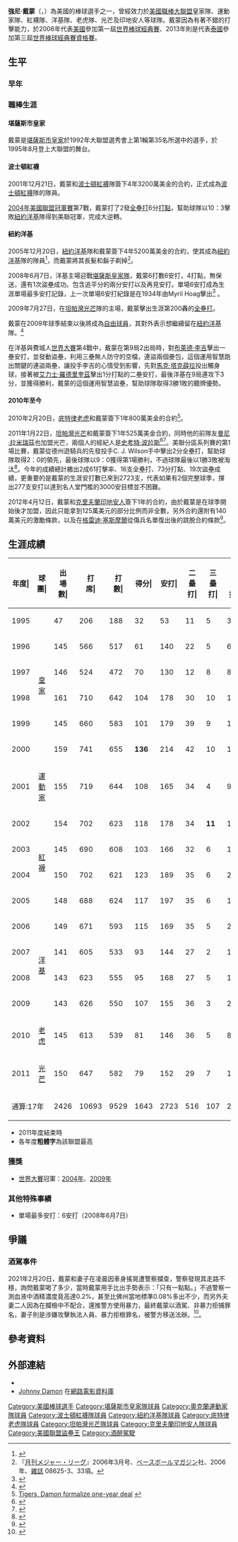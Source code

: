 {{Infobox MLB player|
bgcolor1=#ccc|
bgcolor2=#ccc|
textcolor1=#000|
textcolor2=#000|
image=Johnny Damon on June 28, 2012.jpg|
width=280|
name=強尼·戴蒙|
position=外野手|
team=退休 |
bats=左|
throws=左|
birthdate= {{birth date and age|1973|11|5}}|debutyear=1995年8月12日|
debutteam=[[堪薩斯市皇家|堪薩斯市皇家]]|
finaldate=8月1日|
finalyear=2012年|
finalteam=[[克里夫蘭印地安人|克里夫蘭印地安人]]|
stat1label=[[打擊率|打擊率]]|
stat1value=.284|
stat2label=[[全壘打|全壘打]]|
stat2value=235|
stat3label=[[打點|打點]]|
stat3value=1139|
stat4label=[[盜壘|盜壘]]|
stat4value=408|
teams=<nowiki></nowiki>
*[[堪薩斯市皇家|堪薩斯市皇家]]（1995年－2000年）
*[[奧克蘭運動家|奧克蘭運動家]]（2001年）
*[[波士頓紅襪|波士頓紅襪]]（2002年－2005年）
*[[紐約洋基|紐約洋基]]（2006年－2009年）
*[[底特律老虎|底特律老虎]]（2010年）
*[[坦帕灣光芒|坦帕灣光芒]]（2011年）
*[[克里夫蘭印地安人|克里夫蘭印地安人]]（2012年）
}}

'''強尼·戴蒙'''（{{lang-en|'''Johnny Damon'''}}，{{bd|1973年|11月5日|||Damon, Johnny}}）為美國的棒球選手之一，曾經效力於[[美國職棒大聯盟|美國職棒大聯盟]]皇家隊、運動家隊、紅襪隊、洋基隊、老虎隊、光芒及印地安人等球隊。戴蒙因為有著不錯的打擊能力，於2006年代表[[美國棒球代表隊|美國]]參加第一屆[[2006年世界棒球經典賽|世界棒球經典賽]]、2013年則是代表[[泰國棒球代表隊|泰國]]參加第三屆[[2013年世界棒球經典賽資格賽|世界棒球經典賽資格賽]]。

== 生平 ==
=== 早年 ===
{{expand section}}

=== 職棒生涯 ===
==== 堪薩斯市皇家 ====
戴蒙是[[堪薩斯市皇家|堪薩斯市皇家]]於1992年大聯盟選秀會上第1輪第35名所選中的選手，於1995年8月登上大聯盟的舞台。

==== 波士頓紅襪 ====
2001年12月21日，戴蒙和[[波士頓紅襪|波士頓紅襪]]隊簽下4年3200萬美金的合約，正式成為[[波士頓紅襪|波士頓紅襪]]隊的隊員。

[[2004年美國聯盟冠軍賽|2004年美國聯盟冠軍賽]]第7戰，戴蒙打了2發[[全壘打|全壘打]]6分[[打點|打點]]，幫助球隊以10：3擊敗[[紐約洋基|紐約洋基]]隊得到美聯冠軍，完成大逆轉。

==== 紐約洋基 ====
2005年12月20日，[[紐約洋基|紐約洋基]]隊和戴蒙簽下4年5200萬美金的合約，使其成為[[紐約洋基|紐約洋基]]隊的隊員<ref name="library">{{cite web|url=http://www.baseballlibrary.com/ballplayers/player.php?name=Johnny_Damon_1973&page=chronology |title=Johnny Damon Chronology |language=en |4= |work=BaseballLibrary.com |accessdate=2008-09-12 |deadurl=yes |archiveurl=https://web.archive.org/web/20121019125751/http://www.baseballlibrary.com/ballplayers/player.php?name=Johnny_Damon_1973&page=chronology |archivedate=2012-10-19 }}</ref>，而戴蒙將其長髮和鬍子剃掉<ref>『[[月刊メジャー・リーグ|月刊メジャー・リーグ]]』2006年3月号、[[ベースボールマガジン|ベースボールマガジン]]社、2006年、[[雑誌コード|雑誌]] 08625-3、33項。</ref>。

2008年6月7日，洋基主場迎戰[[堪薩斯皇家隊|堪薩斯皇家隊]]，戴蒙6打數6安打，4打點，無保送，還有1次盜壘成功。包含追平分的兩分安打以及再見安打。單場6安打成為生涯單場最多安打記錄，上一次單場6安打紀錄是在1934年由Myril Hoag擊出<ref>{{Cite web |url=http://newyork.yankees.mlb.com/news/gameday_recap.jsp?ymd=20080607&content_id=2860977&vkey=recap&fext=.jsp&c_id=nyy |title=Damon, Yankees scorch Royals |accessdate=2008-06-08 |archive-date=2008-06-08 |archive-url=https://web.archive.org/web/20080608101904/http://newyork.yankees.mlb.com/news/gameday_recap.jsp?ymd=20080607&content_id=2860977&vkey=recap&fext=.jsp&c_id=nyy |dead-url=no }}</ref> 。

2009年7月27日，在[[坦帕灣光芒|坦帕灣光芒]]隊的主場，戴蒙擊出生涯第200轟的[[全壘打|全壘打]]。

戴蒙在2009年球季結束以後將成為[[自由球員|自由球員]]，其對外表示想繼續留在[[紐約洋基|紐約洋基]]隊。<ref>{{cite news|url=http://www.nytimes.com/2009/08/18/sports/baseball/18damon.html?_r=2&ref=sports|title=Damon Feels Like Staying, and the Yanks Seem Willing|author=Tyler Kepner|work=[[New_York_Times|New York Times]]|date=August 18, 2009|accessdate=August 18, 2009|archive-date=2022-04-23|archive-url=https://web.archive.org/web/20220423012946/https://www.nytimes.com/2009/08/18/sports/baseball/18damon.html?_r=2&ref=sports}}</ref>

在洋基與費城人[[2009年世界大賽|世界大賽]]第4戰中，戴蒙在第9局2出局時，對[[布萊德·李吉|布萊德·李吉]]擊出一壘安打，並發動盜壘，利用三壘無人防守的空檔，連盜兩個壘包，這個運用智慧跑出關鍵的連盜兩壘，讓投手李吉的心情受到影響，先對[[馬克·塔克薛拉|馬克·塔克薛拉]]投出觸身球，接著被[[艾力士·羅德里奎茲|艾力士·羅德里奎茲]]擊出1分打點的二壘安打，最後洋基在9局連攻下3分，並獲得勝利，戴蒙的這個運用智慧盜壘，幫助球隊取得3勝1敗的聽牌優勢。

==== 2010年至今 ====
2010年2月20日，[[底特律老虎|底特律老虎]]和戴蒙簽下1年800萬美金的合約<ref name="tigers">[http://detroit.tigers.mlb.com/news/article.jsp?ymd=20100222&content_id=8110936&vkey=news_det&fext=.jsp&c_id=det Tigers, Damon formalize one-year deal] {{Wayback|url=http://detroit.tigers.mlb.com/news/article.jsp?ymd=20100222&content_id=8110936&vkey=news_det&fext=.jsp&c_id=det |date=20100224084233 }}</ref>。

2011年1月22日，[[坦帕灣光芒|坦帕灣光芒]]和戴蒙簽下1年525萬美金合約，同時他的前隊友[[曼尼·拉米瑞茲|曼尼·拉米瑞茲]]也加盟光芒，兩個人的經紀人是[[史考特·波拉斯|史考特·波拉斯]]<ref>{{cite web |last=Brown |first=David |url=http://sports.yahoo.com/mlb/blog/big_league_stew/post/Idiots-reunite-Manny-Ramirez-Johnny-Damon-sign?urn=mlb-310904 |title=Red Sox reunion! Manny Ramirez, Johnny Damon sign with Rays |publisher=yahoo.com |date= |accessdate=April 3, 2011 |archive-date=2012-08-02 |archive-url=https://web.archive.org/web/20120802224209/http://sports.yahoo.com/mlb/blog/big_league_stew/post/Idiots-reunite-Manny-Ramirez-Johnny-Damon-sign?urn=mlb-310904 |dead-url=no }}</ref><ref>{{cite web |url=http://tampabay.rays.mlb.com/news/article.jsp?ymd=20110131&content_id=16543772&vkey=news_tb&c_id=tb |title=Manny Ramirez and Johnny Damon excited to join new-look Rays |publisher=mlb.com |date= |accessdate=April 3, 2011 |deadurl=yes |archiveurl=https://web.archive.org/web/20110208073218/http://tampabay.rays.mlb.com/news/article.jsp?ymd=20110131&content_id=16543772&vkey=news_tb&c_id=tb |archivedate=2011年2月8日 }}</ref>。美聯分區系列賽的第1場比賽，戴蒙從德州遊騎兵的先發投手C. J. Wilson手中擊出2分全壘打，幫助球隊取得2：0的領先，最後球隊以9：0獲得第1場勝利，不過球隊最後以1勝3敗被淘汰<ref>{{cite news |url=http://tampabay.rays.mlb.com/mlb/gameday/index.jsp?gid=2011_09_30_tbamlb_texmlb_1&mode=recap_away&c_id=tb |title=Shopp talk: Batterymates overpower Rangers — MLB.com |publisher=Tampabay.rays.mlb.com |date=September 30, 2011 |author= |accessdate=September 30, 2011 |archive-date=2012-03-01 |archive-url=https://web.archive.org/web/20120301064305/http://tampabay.rays.mlb.com/mlb/gameday/index.jsp?gid=2011_09_30_tbamlb_texmlb_1&mode=recap_away&c_id=tb |dead-url=no }}</ref>。今年的成績總計繳出2成61打擊率、16支全壘打、73分打點、19次盜壘成績，更重要的是戴蒙的生涯安打數已來到2723支，代表如果有2個完整球季，揮出277支安打以達到名人堂門檻的3000安目標並不困難。

2012年4月12日，戴蒙和[[克里夫蘭印地安人|克里夫蘭印地安人]]簽下1年的合約，由於戴蒙是在球季開始後才加盟，因此只能拿到125萬美元的部分比例而非全數，另外合約還附有140萬美元的激勵條款，以及在[[格雷迪·塞斯摩爾|格雷迪·塞斯摩爾]]從傷兵名單復出後的跳脫合約條款<ref>{{Cite web |url=http://espn.go.com/mlb/story/_/id/7805441/johnny-damon-says-deal-cleveland-indians |title=存档副本 |accessdate=2012-04-13 |archive-date=2012-04-13 |archive-url=https://web.archive.org/web/20120413053529/http://espn.go.com/mlb/story/_/id/7805441/johnny-damon-says-deal-cleveland-indians |dead-url=no }}</ref>。

== 生涯成績 ==
{| class="wikitable" style="text-align:right; font-size:small"
|-bgcolor="#efefef"
!年度|!!球團|!!出<br>場<br>數|!!打<br>席|!!打<br>數|!!得分|!!安打|!!二<br>壘<br>打|!!三<br>壘<br>打|!!全<br>壘<br>打|!!壘<br>打<br>數|!!打點|!!盜壘|!!盜<br>壘<br>刺|!!觸擊|!!犠<br>牲<br>打|!!保送|!!敬遠|!!觸身|!!三振|!!雙殺|!!打<br>擊<br>率|!!上<br>壘<br>率|!!長<br>打<br>率|!!OPS
|-
|style="text-align: center;"|1995
|rowspan="6" style="text-align: center;"|[[堪薩斯市皇家|皇家]]
|47||206||188||32||53||11||5||3||83||23||7||0||2||3||12||0||1||22||2||.282||.324||.441||.765
|-
|style="text-align: center;"|1996
|145||566||517||61||140||22||5||6||190||50||25||5||10||5||31||3||3||64||4||.271||.313||.368||.681
|-
|style="text-align: center;"|1997
|146||524||472||70||130||12||8||8||182||48||16||10||6||1||42||2||3||70||3||.275||.338||.386||.724
|-
|style="text-align: center;"|1998
|161||710||642||104||178||30||10||18||282||66||26||12||3||3||58||4||4||84||4||.277||.339||.439||.778
|-
|style="text-align: center;"|1999
|145||660||583||101||179||39||9||14||278||77||36||6||3||4||67||5||3||50||13||.307||.379||.477||.856
|-
|style="text-align: center;"|2000
|159||741||655||'''136'''||214||42||10||16||324||88||'''46'''||9||8||12||65||4||1||60||7||.327||.382||.495||.877
|-
|style="text-align: center;"|2001
|style="text-align: center;"|[[奧克蘭運動家|運動家]]
|155||719||644||108||165||34||4||9||234||49||27||12||5||4||61||1||5||70||7||.256||.324||.363||.687
|-
|style="text-align: center;"|2002
|rowspan="4" style="text-align: center;"|[[波士頓紅襪|紅襪]]
|154||702||623||118||178||34||'''11'''||14||276||63||31||6||3||5||65||5||6||70||4||.286||.356||.443||.799
|-
|style="text-align: center;"|2003
|145||690||608||103||166||32||6||12||246||67||30||6||6||6||68||4||2||74||5||.273||.345||.405||.750
|-
|style="text-align: center;"|2004
|150||702||621||123||189||35||6||20||296||94||19||8||0||3||76||1||2||71||8||.304||.380||.477||.857
|-
|style="text-align: center;"|2005
|148||688||624||117||197||35||6||10||274||75||18||1||0||9||53||3||2||69||5||.316||.366||.439||.805
|-
|style="text-align: center;"|2006
|rowspan="4" style="text-align: center;"|[[紐約洋基|洋基]]
|149||671||593||115||169||35||5||24||286||80||25||10||2||5||67||1||4||85||4||.285||.359||.482||.841
|-
|style="text-align: center;"|2007
|141||605||533||93||144||27||2||12||211||63||27||3||1||3||66||1||2||79||4||.270||.351||.396||.747
|-
|style="text-align: center;"|2008
|143||623||555||95||168||27||5||17||256||71||29||8||2||1||64||0||1||82||5||.303||.375||.461||.836
|-
|style="text-align: center;"|2009
|143||626||550||107||155||36||3||24||269||82||12||0||2||1||71||1||2||98||9||.282||.365||.489||.854
|-
|style="text-align: center;"|2010
|style="text-align: center;"|[[底特律老虎|老虎]]
|145||613||539||81||146||36||5||8||216||51||11||1||2||1||69||1||2||90||5||.271||.355||.401||.756
|-
|style="text-align: center;"|2011
|style="text-align: center;"|[[坦帕灣光芒|光芒]]
|150||647||582||79||152||29||7||16||243||73||19||6||2||5||51||1||7||92||4||.261||.326||.418||.743
|-
!colspan="2"|通算:17年
|2426||10693||9529||1643||2723||516||107||231||4146||1120||404||103||57||71||986||38||50||1230||93||.286||.353||.435||.789
|}
* 2011年度結束時
* 各年度'''粗體字'''為該聯盟最高

=== 獲獎 ===
* [[世界大賽|世界大賽]]冠軍：[[2004年世界大賽|2004年]]、[[2009年世界大賽|2009年]]

=== 其他特殊事績 ===
* 單場最多安打：6安打（2008年6月7日）

== 爭議 ==
=== 酒駕事件 ===
2021年2月20日，戴蒙和妻子在凌晨因車身搖晃遭警察攔查，警察發現其走路不穩，詢問戴蒙喝了多少，當時戴蒙用手比出手勢表示：「只有一點點。」不過警察一測血液中酒精濃度竟高達0.2%，甚至比佛州當地標準0.08%多出不少，而另外夫妻二人因為在攔檢中不配合，還推警方使用暴力，最終戴蒙以酒駕、非暴力拒捕罪名，妻子則是涉嫌攻擊執法人員、暴力拒檢罪名，被警方移送法辦。<ref>{{Cite web |url=https://sports.ltn.com.tw/news/breakingnews/3443987/ |title=MLB》「只喝了一點點」 前洋基、紅襪奪冠功臣酒駕遭捕 |access-date=2021-02-21 |archive-date=2022-04-23 |archive-url=https://web.archive.org/web/20220423013018/https://sports.ltn.com.tw/news/breakingnews/3443987/ }}</ref>。

== 參考資料 ==
<div class="references-small">
<references />
</div>

== 外部連結 ==
{{commonscat|Johnny Damon}}
* {{Baseballstats |mlb=113028 |espn=3323 |br=d/damonjo01 |fangraphs=185 |cube=d/johnny-damon}}
* [http://www.imdb.com/name/nm0198934/ Johnny Damon] {{Wayback|url=http://www.imdb.com/name/nm0198934/ |date=20090606063742 }}在[[網路電影資料庫|網路電影資料庫]]

{{2004 Boston Red Sox}}
{{2006年世界棒球经典赛美国队选手列表}}
{{2009 World Series Champions}}

{{Authority control}}

{{DEFAULTSORT:Damon, Johnny}}
[[Category:美國棒球選手|Category:美國棒球選手]]
[[Category:堪薩斯市皇家隊球員|Category:堪薩斯市皇家隊球員]]
[[Category:奧克蘭運動家隊球員|Category:奧克蘭運動家隊球員]]
[[Category:波士頓紅襪隊球員|Category:波士頓紅襪隊球員]]
[[Category:紐約洋基隊球員|Category:紐約洋基隊球員]]
[[Category:底特律老虎隊球員|Category:底特律老虎隊球員]]
[[Category:坦帕灣光芒隊球員|Category:坦帕灣光芒隊球員]]
[[Category:克里夫蘭印地安人隊球員|Category:克里夫蘭印地安人隊球員]]
[[Category:美國聯盟盜壘王|Category:美國聯盟盜壘王]]
[[Category:酒醉駕駛|Category:酒醉駕駛]]